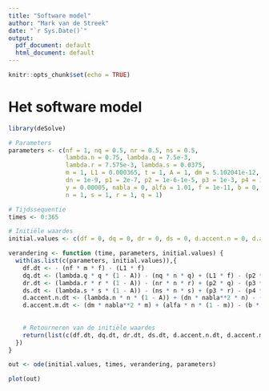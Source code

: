 ```yaml
---
title: "Software model"
author: "Mark van de Streek"
date: "`r Sys.Date()`"
output:
  pdf_document: default
  html_document: default
---
```


```r
knitr::opts_chunk$set(echo = TRUE)
```

# Het software model

```r
library(deSolve)
```

```r
# Parameters
parameters <- c(nf = 1, nq = 0.5, nr = 0.5, ns = 0.5, 
                lambda.n = 0.75, lambda.q = 7.5e-3, 
                lambda.r = 7.575e-3, lambda.s = 0.0375, 
                m = 1, L1 = 0.000365, t = 1, A = 1, dm = 5.102041e-12, 
                dn = 1e-9, p1 = 2e-7, p2 = 1e-6-1e-5, p3 = 1e-3, p4 = 1e-2,
                y = 0.00005, nabla = 0, alfa = 1.01, f = 1e-11, b = 0,
                n = 1, s = 1, r = 1, q = 1)

# Tijdssequentie
times <- 0:365

# Initiële waardes
initial.values <- c(df = 0, dq = 0, dr = 0, ds = 0, d.accent.n = 0, d.accent.m = 0)
```

```r
verandering <- function (time, parameters, initial.values) {
  with(as.list(c(parameters, initial.values)),{
    df.dt <- - (nf * m * f) - (L1 * f)
    dq.dt <- (lambda.q * q * (1 - A)) - (nq * n * q) + (L1 * f) - (p2 * q)
    dr.dt <- (lambda.r * r * (1 - A)) - (nr * n * r) + (p2 * q) - (p3 * r)
    ds.dt <- (lambda.s * s * (1 - A)) - (ns * n * s) + (p3 * r) - (p4 * s)
    d.accent.n.dt <- (lambda.n * n * (1 - A)) + (dn * nabla**2 * n) - (y * nabla * (n * nabla * f)) + (p4 * s)
    d.accent.m.dt <- (dm * nabla**2 * m) + (alfa * n * (1 - m)) - (b * m)
    
    
    # Retourneren van de initiële waardes
    return(list(c(df.dt, dq.dt, dr.dt, ds.dt, d.accent.n.dt, d.accent.m.dt)))
  })
}
```

```r
out <- ode(initial.values, times, verandering, parameters)
```

```r
plot(out)
```





